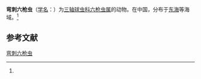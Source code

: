 {{Speciesbox
| name = 弯刺六枪虫
| status = 
| status_system = 
| image = 
| genus = Hexacontium
| species = retrospiculum
| authority = (Chen, 1987)<ref name='id9021'>{{cite web| url =http://www.bioinfo.cn/db05/BjdwSpecies.php?action=view&id=9021| title =弯刺六枪虫| work =《中国动物物种编目数据库》| publisher =中国科学院微生物研究所| author =中国科学院动物研究所| accessdate =2009-04-16| deadurl =yes| archiveurl =https://web.archive.org/web/20160305021433/http://www.bioinfo.cn/db05/BjdwSpecies.php?action=view&id=9021| archivedate =2016-03-05}}</ref>
}}

'''弯刺六枪虫'''（[[学名|学名]]：{{lang|la|''Hexacontium retrospiculum''}}）为[[三轴球虫科|三轴球虫科]][[六枪虫属|六枪虫属]]的动物。在中国，分布于[[东海|东海]]等海域。<ref name='id9021'/>

== 参考文献 ==
{{reflist}}

{{Wikispecies|Hexacontium retrospiculum}}

[[Category:六枪虫属|弯刺六枪虫]]


{{放射虫小作品}}